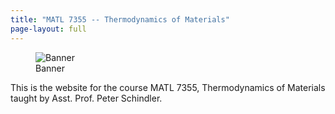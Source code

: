 ```yaml
---
title: "MATL 7355 -- Thermodynamics of Materials"
page-layout: full
---
```

![Banner](images/banner.png)

This is the website for the course MATL 7355, Thermodynamics of Materials taught
by Asst. Prof. Peter Schindler.